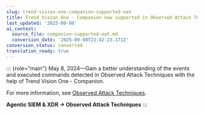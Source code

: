 ```yaml
---
slug: trend-vision-one-companion-supported-oat
title: Trend Vision One - Companion now supported in Observed Attack Techniques
last_updated: '2025-09-08'
ai_context:
  source_file: companion-supported-oat.md
  conversion_date: '2025-09-08T23:42:23.171Z'
conversion_status: converted
translation_ready: true
---
```


::: {role="main"}
May 8, 2024—Gain a better understanding of the events and executed commands detected in Observed Attack Techniques with the help of Trend Vision One - Companion.

For more information, see [Observed Attack Techniques](observed-attack-techniques.mdx).

**Agentic SIEM & XDR → Observed Attack Techniques**
:::
